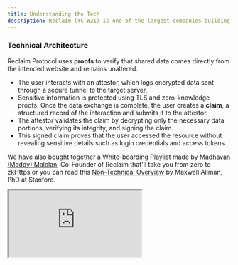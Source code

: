```yaml
---
title: Understanding the Tech
description: Reclaim (YC W21) is one of the largest companies building on Verifiability and one of the most important question we get is "What's happening under the hood?"
---
```


### Technical Architecture

Reclaim Protocol uses **proofs** to verify that shared data comes directly from the intended website and remains unaltered.

- The user interacts with an attestor, which logs encrypted data sent through a secure tunnel to the target server.
- Sensitive information is protected using TLS and zero-knowledge proofs. Once the data exchange is complete, the user creates a **claim**, a structured record of the interaction and submits it to the attestor.
- The attestor validates the claim by decrypting only the necessary data portions, verifying its integrity, and signing the claim.
- This signed claim proves that the user accessed the resource without revealing sensitive details such as login credentials and access tokens.

We have also bought together a White-boarding Playlist made by [Madhavan (Maddy) Malolan](https://x.com/madhavanmalolan), Co-Founder of Reclaim that'll take you from zero to zkHttps or you can read this [Non-Technical Overview](https://blog.reclaimprotocol.org/posts/reclaim-explained) by Maxwell Allman, PhD at Stanford.

<iframe
  className="w-full aspect-video rounded-lg"
  src="https://www.youtube.com/embed/MFyFuSGswqQ?si=R7-Gp_gTc3ElzU1t"
  title="1/ Basics of Encryption"
  allow="accelerometer; autoplay; clipboard-write; encrypted-media; gyroscope; picture-in-picture"
  allowFullScreen
/>

## How is this not a Web Scraping Tool?

Web scraping tools, such as those using automated browser environments like Puppeteer, often operate by mimicking user behaviour. They achieve this in two potentially dangerous ways:

1. **Session Hijacking via Cookies**: By obtaining a user's session cookies, these tools can impersonate the user without requiring login credentials.
2. **Plaintext Credential Collection**: Some tools request users to provide their usernames and passwords directly, often in plaintext form.

Both methods pose significant security and privacy risks, granting the scraper complete control over the user's account. This level of access can lead to several malicious activities, including:

- **Data Theft**: Extracting sensitive information that the user intended to keep private.
- **Unauthorized Account Changes**: Altering account settings, locking users out, or making purchases without consent.
- **Exploitation**: Using the account to impersonate the user for further phishing or fraudulent activities.

Such practices are extremely dangerous, leaving users vulnerable to privacy violations, financial loss, and unauthorized access to their personal accounts.

## Is the Attestor a proxy? Can it see the HTTP traffic between the client and the server?

An attestor operates as an **opaque proxy** by facilitating communication between the client device and the target HTTPS server while ensuring complete privacy of the exchanged data. Here's how it works in the context of TLS (Transport Layer Security) to guarantee the attestor cannot access any user data:

1. **End-to-End Encryption with TLS**:

   The communication between the client device and the HTTPS server is encrypted using TLS. This encryption ensures that only the client device and the target server have the keys to decrypt the data. The attestor handles the encrypted traffic but cannot access the TLS private keys, making it impossible to decrypt or view the data.

2. **Pass-Through TLS Traffic**:

   As an opaque proxy, the attestor does not terminate the TLS session. Unlike a traditional proxy, which decrypts traffic to inspect or modify it, an opaque proxy simply forwards the encrypted packets between the client and the server. This approach maintains the integrity and confidentiality of the communication.

3. **SSL/TLS Certificate Validation**:

   While the attestor cannot view the data, it can perform security checks, such as verifying the server's SSL/TLS certificate. This ensures the client connects to a legitimate server and protects against man-in-the-middle attacks. The attestor ensures the server's certificate matches the expected domain and is issued by a trusted Certificate Authority (CA).

4. **Cryptographic Proofs**:

   In the proof generation process, the attestor can include cryptographic evidence that confirms it has not tampered with the traffic. It can validate and pass along signatures or hashes to demonstrate the integrity of the session without requiring access to the plaintext data.

5. **Keyless Operation**:

   The attestor operates without access to session keys or private keys used in the TLS handshake. The Diffie-Hellman key exchange (used in modern TLS) ensures that the encryption keys cannot be derived even if the attestor observes the handshake process.

6. **Compliance with Privacy Standards**:

   By design, the opaque proxy architecture aligns with privacy principles. It ensures compliance with security best practices by maintaining end-to-end encryption and refraining from logging or decrypting sensitive user data.

This architecture allows the attestor to play a crucial role in securing the communication (e.g., by validating certificates or preventing malicious activity) without compromising the confidentiality or privacy of the user's data.

## What is a Reclaim Verifier App? Is it like a website?

The Reclaim Verifier App is a native mobile application that generates and shares proofs. What makes it unique is its seamless accessibility through **App Clips** (iOS) or **Instant Apps** (Android), which allow users to use the verifier app's functionality without needing to download or install it from the App Store or Play Store. Instead, users can simply open a URL to launch the app instantly, eliminating the traditional friction of downloading a complete application.

Despite its lightweight nature, the Reclaim Verifier App includes all the necessary features for proof generation and sharing, delivering a complete user experience within this compact, mini-app environment. By embedding all functionality within this instant format, the app simplifies the user experience and removes the usual steps associated with app store installations.

App Clips and Instant Apps also go through the same rigorous approval, distribution, and security checks as regular apps. This ensures that the verifier app adheres to the same high privacy, security, and reliability standards as any native application. With this design, the Reclaim Verifier App provides a fast, secure, and hassle-free way for users to engage with the verification process - no downloads, no delays, just instant access.

## What is a Reclaim Data Provider?

A **data provider** in Reclaim's context is a structured set of instructions that guides the attestor through formatting requests and validating responses to prove a specific claim. For instance, a "google-login" provider might verify ownership of a Google account by validating a response from Google's servers.

### **Key Components:**

1. **Provider Structure**:

   Each provider consists of:

   - **Public Parameters**: Schema defining user-supplied data, such as email addresses, used in requests.
   - **Secret Parameters**: Schema for sensitive authentication details, like access tokens, hidden from the attestor.

2. **Provider Functionality** :
   - **Request Construction**:
     Providers define how to create API requests securely.
     **Example**: For a "google-login" provider, the request might include the email address (public parameter) and access token (secret parameter) to validate ownership of a Google account.
   - **Response Redaction**:
     Sensitive portions of the server's response are redacted before sharing with the attestor.
     **Example**: The provider could redact everything except the verified email address for an API returning user details.
   - **Validation**:
     The attestor validates the response against the defined rules to ensure the claim's authenticity.
     **Example**: If verifying a birth date, the attestor might confirm the response includes a matching regex for a date format (e.g., YYYY-MM-DD).
3. **Adding New Providers**:

   Developers can use the [Reclaim DevTool](https://dev.reclaimprotocol.org/) to create providers without manually managing schema files or generating types. This tool streamlines the setup process for both public and secret parameters, ensuring correctness and consistency.

_tldr; Reclaim Protocol prioritises user privacy and data security. By employing cryptographic proofs, secure communication channels, and trusted intermediaries, Reclaim Protocol empowers users to reclaim their data with confidence. This FAQ aims to address shared security concerns. If you have any further questions, please don't hesitate to contact Reclaim Protocol._

### Security Framework

Our security infrastructure ensures:

- End-to-end data encryption via TLS protocol
- Zero visibility to third parties (including Reclaim Protocol)
- Protected data transfer between users and websites
- Regular third-party security audits ([View Latest Audit](https://blog.reclaimprotocol.org/posts/chacha-circuit-audit))

Additional Security Resources:

- [Cryptography Attack Prevention](https://blog.reclaimprotocol.org/posts/fake-key-reveal)
- [Cryptographic Proof Integrity](https://blog.reclaimprotocol.org/posts/honey-pot)

### Community Support

Join our developer community:

- Get direct support from our development team
- Connect with other builders
- Join our [Telegram group](https://t.me/protocolreclaim) for real-time assistance
